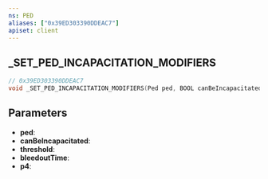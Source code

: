 ```yaml
---
ns: PED
aliases: ["0x39ED303390DDEAC7"]
apiset: client
---
```

## _SET_PED_INCAPACITATION_MODIFIERS

```c
// 0x39ED303390DDEAC7
void _SET_PED_INCAPACITATION_MODIFIERS(Ped ped, BOOL canBeIncapacitated, int threshold, int bleedoutTime, int p4);
```


## Parameters
* **ped**:
* **canBeIncapacitated**:
* **threshold**:
* **bleedoutTime**:
* **p4**:
